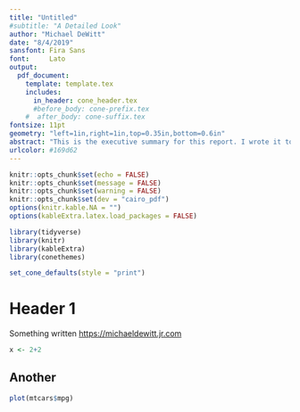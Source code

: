 ```yaml
---
title: "Untitled"
#subtitle: "A Detailed Look"
author: "Michael DeWitt"
date: "8/4/2019"
sansfont: Fira Sans
font:     Lato
output: 
  pdf_document:
    template: template.tex
    includes:
      in_header: cone_header.tex
      #before_body: cone-prefix.tex
    #  after_body: cone-suffix.tex
fontsize: 11pt
geometry: "left=1in,right=1in,top=0.35in,bottom=0.6in"
abstract: "This is the executive summary for this report. I wrote it to be a little long. I hope that it is actuall working correctly. We will see."
urlcolor: #169d62
---
```


```r
knitr::opts_chunk$set(echo = FALSE)
knitr::opts_chunk$set(message = FALSE)
knitr::opts_chunk$set(warning = FALSE)
knitr::opts_chunk$set(dev = "cairo_pdf")
options(knitr.kable.NA = "")
options(kableExtra.latex.load_packages = FALSE)

library(tidyverse)
library(knitr)
library(kableExtra)
library(conethemes)

set_cone_defaults(style = "print")
```

\raggedright
\contactinfo
# Header 1

Something written <https://michaeldewitt.jr.com>

```r

x <- 2+2

```

## Another

\begin{itemize}
\item{This is a test}
\end{itemize}

```r
plot(mtcars$mpg)
```

\clearpage

